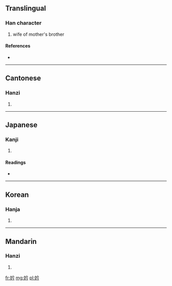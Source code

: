 ==Translingual==

===Han character===
{{Han char|rn=38|rad=女|as=04|sn=7|four=4842<sub>7</sub>|canj=女人戈弓 (VOIN)}}

# wife of mother's brother

====References====
* {{Han ref|kx=0256.210|dkj=06087|dj=0521.010|hdz=21032.030|uh=5997|ud=22935|bh=CAB5|bd=51893}}

----

==Cantonese==

===Hanzi===
{{yue-hanzi|jyut=|y=kam5}}

# {{defn|lang=yue|sort=女04}}

----

==Japanese==

===Kanji===
{{ja-kanji|grade=|rs=女04}}

# {{defn|lang=ja|sort=女04}}

====Readings====
* {{ja-readings|on=[[せん]] (sen), [[けん]] (ken), [[かん]] (kan), [[きん]] (kin), [[ごん]] (gon)|kun=[[うつくしい]] (utsukushii), [[よろこぶさま]] (yorokobusama)}}

----

==Korean==

===Hanja===
{{ko-hanja|hangeul=금|rv=geum|mr=kŭm}}

# {{defn|lang=ko|sort=女04}}

----

==Mandarin==

===Hanzi===
{{cmn-hanzi|pin=[[jìn]] ([[jin4]])|wg=chin<sup>4</sup>}}

# {{defn|lang=cmn|sort=女04}}

[[fr:妗]]
[[mg:妗]]
[[pl:妗]]